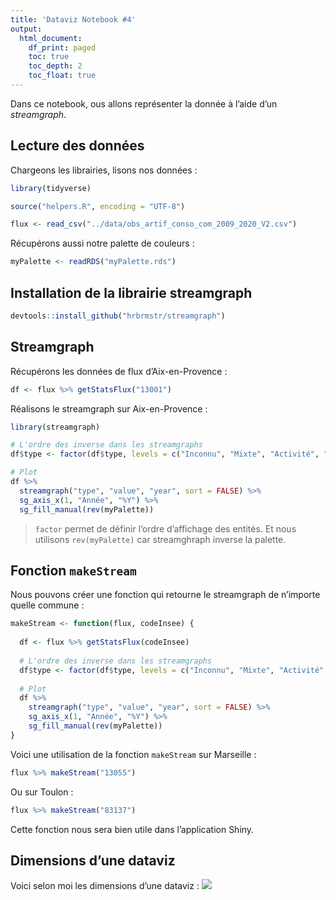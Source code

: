 ```yaml
---
title: 'Dataviz Notebook #4'
output:
  html_document:
    df_print: paged
    toc: true
    toc_depth: 2
    toc_float: true
---
```


Dans ce notebook, ous allons représenter la donnée à l'aide d'un _streamgraph_.

## Lecture des données
Chargeons les librairies, lisons nos données :
```r
library(tidyverse)

source("helpers.R", encoding = "UTF-8")

flux <- read_csv("../data/obs_artif_conso_com_2009_2020_V2.csv")
```

Récupérons aussi notre palette de couleurs :
```r
myPalette <- readRDS("myPalette.rds")
```

## Installation de la librairie streamgraph
```r
devtools::install_github("hrbrmstr/streamgraph")
```

## Streamgraph
Récupérons les données de flux d'Aix-en-Provence :
```r
df <- flux %>% getStatsFlux("13001")
```

Réalisons le streamgraph sur Aix-en-Provence :
```r
library(streamgraph)

# L'ordre des inverse dans les streamgraphs
df$type <- factor(df$type, levels = c("Inconnu", "Mixte", "Activité", "Habitat"))

# Plot
df %>%
  streamgraph("type", "value", "year", sort = FALSE) %>%
  sg_axis_x(1, "Année", "%Y") %>% 
  sg_fill_manual(rev(myPalette))

```

> `factor` permet de définir l'ordre d'affichage des entités. Et nous utilisons `rev(myPalette)` car streamghraph inverse la palette.

## Fonction `makeStream`
Nous pouvons créer une fonction qui retourne le streamgraph de n'importe quelle commune :
```r
makeStream <- function(flux, codeInsee) {
  
  df <- flux %>% getStatsFlux(codeInsee)
  
  # L'ordre des inverse dans les streamgraphs
  df$type <- factor(df$type, levels = c("Inconnu", "Mixte", "Activité", "Habitat"))
  
  # Plot
  df %>%
    streamgraph("type", "value", "year", sort = FALSE) %>%
    sg_axis_x(1, "Année", "%Y") %>% 
    sg_fill_manual(rev(myPalette))
}
```

Voici une utilisation de la fonction `makeStream` sur Marseille :
```r
flux %>% makeStream("13055")
```

Ou sur Toulon :
```r
flux %>% makeStream("83137")
```

Cette fonction nous sera bien utile dans l'application Shiny.

## Dimensions d'une dataviz
Voici selon moi les dimensions d'une dataviz :
![](files/dimensions.png)